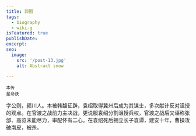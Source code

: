 ```yaml
---
title: 郭图
tags:
  - biography
  - wiki-g
isFeatured: true
publishDate: 
excerpt: 
seo:
  image:
    src: '/post-13.jpg'
    alt: Abstract snow

---
```



<div class="flex justify-evenly sm:flex-row flex-col">
  <div class="flex flex-col items-center">
    <RadarChart client:load data={[43, 64, 42, 81, 78]} />
    <small class="indent-0">本传</small>
  </div>
  <div class="flex flex-col items-center">
    <RadarChart_DLC client:load data={[59, 64, 42, 81, 50]} />
    <small class="indent-0">星命诀</small>
  </div>
</div>

字公则，颍川人。本被韩馥征辟，袁绍取得冀州后成为其谋士，多次献计反对沮授的观点。在官渡之战前力主决战，更说服袁绍分割沮授兵权，官渡之战后又诬称张郃、高览未能尽力，审配怀有二心。在袁绍死后拥立长子袁谭，建安十年，曹操攻破南皮，被杀。
